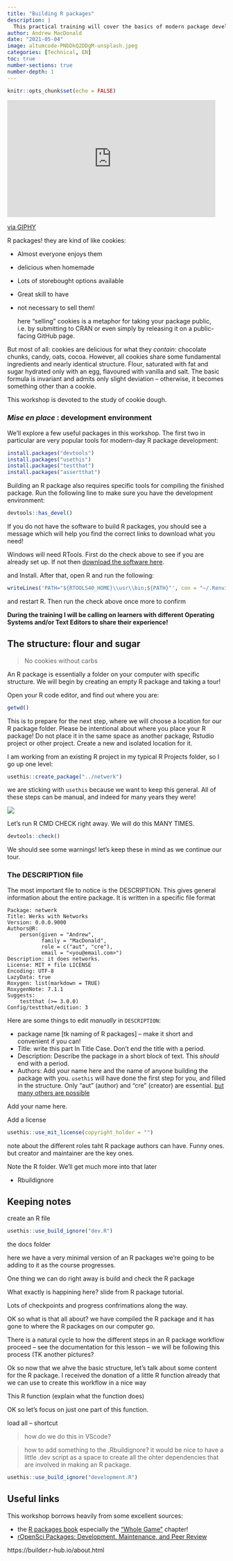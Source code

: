 ```yaml
---
title: "Building R packages"
description: |
  This practical training will cover the basics of modern package development in R with a focus on the following three aspects: (1) how to turn your code into functions, (2) how to write tests and documentation, and (3) how to share your R package on GitHub..
author: Andrew MacDonald
date: "2021-05-04"
image: altumcode-PNbDkQ2DDgM-unsplash.jpeg
categories: [Technical, EN]
toc: true
number-sections: true
number-depth: 1
---
```


```r
knitr::opts_chunk$set(echo = FALSE)
```

<iframe src="https://giphy.com/embed/HGe4zsOVo7Jvy" width="480" height="270" frameBorder="0" class="giphy-embed" allowFullScreen>

</iframe>

<p><a href="https://giphy.com/gifs/sesame-street-cookies-cookie-monster-HGe4zsOVo7Jvy">via GIPHY</a></p>

R packages! they are kind of like cookies:

-   Almost everyone enjoys them

-   delicious when homemade

-   Lots of storebought options available

-   Great skill to have

-   not necessary to sell them!

    <aside>here "selling" cookies is a metaphor for taking your package public, i.e. by submitting to CRAN or even simply by releasing it on a public-facing GitHub page.</aside>

But most of all: cookies are delicious for what they *contain*: chocolate chunks, candy, oats, cocoa. However, all cookies share some fundamental ingredients and nearly identical structure. Flour, saturated with fat and sugar hydrated only with an egg, flavoured with vanilla and salt. The basic formula is invariant and admits only slight deviation -- otherwise, it becomes something other than a cookie.

This workshop is devoted to the study of cookie dough.

### *Mise en place* : development environment

We'll explore a few useful packages in this workshop. The first two in particular are very popular tools for modern-day R package development:

``` r
install.packages("devtools")
install.packages("usethis")
install.packages("testthat")
install.packages("assertthat")
```

Building an R package also requires specific tools for compiling the finished package. Run the following line to make sure you have the development environment:

``` r
devtools::has_devel()
```

If you do not have the software to build R packages, you should see a message which will help you find the correct links to download what you need!

Windows will need RTools. First do the check above to see if you are already set up. If not then [download the software here](https://cran.r-project.org/bin/windows/Rtools/).

and Install. After that, open R and run the following:

``` r
writeLines('PATH="${RTOOLS40_HOME}\\usr\\bin;${PATH}"', con = "~/.Renviron")
```

and restart R. Then run the check above once more to confirm

<aside>**During the training I will be calling on learners with different Operating Systems and/or Text Editors to share their experience!**</aside>

## The structure: flour and sugar

> No cookies without carbs

An R package is essentially a folder on your computer with specific structure. We will begin by creating an empty R package and taking a tour!

Open your R code editor, and find out where you are:

``` r
getwd()
```

This is to prepare for the next step, where we will choose a location for our R package folder. Please be intentional about where you place your R package! Do not place it in the same space as another package, Rstudio project or other project. Create a new and isolated location for it.

I am working from an existing R project in my typical R Projects folder, so I go up one level:

``` r
usethis::create_package("../netwerk")
```

<aside>we are sticking with `usethis` because we want to keep this general. All of these steps can be manual, and indeed for many years they were!</aside>

![](start_pkg.png)

Let's run R CMD CHECK right away. We will do this MANY TIMES.

``` r
devtools::check()
```

We should see some warnings! let's keep these in mind as we continue our tour.

### The DESCRIPTION file

The most important file to notice is the DESCRIPTION. This gives general information about the entire package. It is written in a specific file format

``` dcf
Package: netwerk
Title: Werks with Networks
Version: 0.0.0.9000
Authors@R: 
    person(given = "Andrew",
           family = "MacDonald",
           role = c("aut", "cre"),
           email = "<you@email.com>")
Description: it does networks.
License: MIT + file LICENSE
Encoding: UTF-8
LazyData: true
Roxygen: list(markdown = TRUE)
RoxygenNote: 7.1.1
Suggests: 
    testthat (>= 3.0.0)
Config/testthat/edition: 3
```

Here are some things to edit *manually* in `DESCRIPTION`:

-   package name \[tk naming of R packages\] -- make it short and convenient if you can!
-   Title: write this part In Title Case. Don't end the title with a period.
-   Description: Describe the package in a short block of text. This *should* end with a period.
-   Authors: Add your name here and the name of anyone building the package with you. `usethis` will have done the first step for you, and filled in the structure. Only "aut" (author) and "cre" (creator) are essential. [but many others are possible](https://www.loc.gov/marc/relators/relaterm.html)

Add your name here.

Add a license

``` r
usethis::use_mit_license(copyright_holder = "")
```

note about the different roles taht R package authors can have. Funny ones. but creator and maintainer are the key ones.

Note the R folder. We'll get much more into that later

-   Rbuildignore

## Keeping notes

create an R file

``` r
usethis::use_build_ignore("dev.R")
```

the docs folder

here we have a very minimal version of an R packages we're going to be adding to it as the course progresses.

One thing we can do right away is build and check the R package

What exactly is happining here? slide from R package tutorial.

Lots of checkpoints and progress confrimations along the way.

OK so what is that all about? we have compiled the R package and it has gone to where the R packages on our computer go.

There is a natural cycle to how the different steps in an R package workflow proceed -- see the documentation for this lesson -- we will be following this process (TK another pictures?

Ok so now that we ahve the basic structure, let's talk about some content for the R package. I received the donation of a little R function already that we can use to create this workflow in a nice way

This R function (explain what the function does)

OK so let's focus on just one part of this function.

load all -- shortcut

> how do we do this in VScode?

> how to add something to the .Rbuildignore? it would be nice to have a little .dev script as a space to create all the ohter dependencies that are involved in making an R package.

```r
usethis::use_build_ignore("development.R")
```

## Useful links

This workshop borrows heavily from some excellent sources:

-   the [R packages book](https://r-pkgs.org/index.html) especially the ["Whole Game"](https://r-pkgs.org/whole-game.html#whole-game) chapter!
-   [rOpenSci Packages: Development, Maintenance, and Peer Review](https://devguide.ropensci.org/index.html)

https://builder.r-hub.io/about.html

